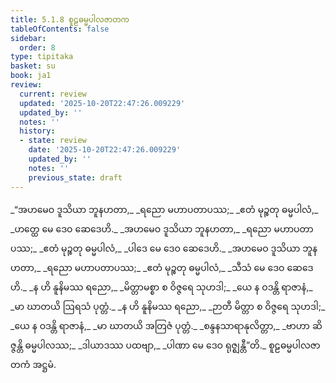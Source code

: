 ```yaml
---
title: 5.1.8 စူဠဓမ္မပါလဇာတက
tableOfContents: false
sidebar:
  order: 8
type: tipitaka
basket: su
book: ja1
review:
  current: review
  updated: '2025-10-20T22:47:26.009229'
  updated_by: ''
  notes: ''
  history:
  - state: review
    date: '2025-10-20T22:47:26.009229'
    updated_by: ''
    notes: ''
    previous_state: draft
---
```



<DynamicBreadcrumb />


<ReviewStatus review={frontmatter.review} showDetails={true} />

<HypothesisAnnotation frontmatter={frontmatter} />

<Division number="44" book="ja1" e="ch" v="22" p="125">

<Paragraph number="1196" type="verses" book="ja1">
_“အဟမေဝ ဒူသိယာ ဘူနဟတာ,_  
_ရညော မဟာပတာပဿ;_  
_ဧတံ မုဉ္စတု ဓမ္မပါလံ,_  
_ဟတ္ထေ မေ ဒေဝ ဆေဒေဟိ._  

</Paragraph>

</Division>
<Division number="45" book="ja1" e="ch" v="22" p="125">

<Paragraph number="1197" type="verses" book="ja1">
_အဟမေဝ ဒူသိယာ ဘူနဟတာ,_  
_ရညော မဟာပတာပဿ;_  
_ဧတံ မုဉ္စတု ဓမ္မပါလံ,_  
_ပါဒေ မေ ဒေဝ ဆေဒေဟိ._  

</Paragraph>

</Division>
<Division number="46" book="ja1" e="ch" v="22" p="125">

<Paragraph number="1198" type="verses" book="ja1">
_အဟမေဝ ဒူသိယာ ဘူနဟတာ,_  
_ရညော မဟာပတာပဿ;_  
_ဧတံ မုဉ္စတု ဓမ္မပါလံ,_  
_သီသံ မေ ဒေဝ ဆေဒေဟိ._  

</Paragraph>

</Division>
<Division number="47" book="ja1" e="ch" v="22" p="125">

<Paragraph number="1199" type="verses" book="ja1">
_န ဟိ နူနိမဿ ရညော,_  
_မိတ္တာမစ္စာ စ ဝိဇ္ဇရေ သုဟဒါ;_  
_ယေ န ဝဒန္တိ ရာဇာနံ,_  
_မာ ဃာတယိ ဩရသံ ပုတ္တံ._  

</Paragraph>

</Division>
<Division number="48" book="ja1" e="ch" v="22" p="125">

<Paragraph number="1200" type="verses" book="ja1">
_န ဟိ နူနိမဿ ရညော,_  
_ဉာတီ မိတ္တာ စ ဝိဇ္ဇရေ သုဟဒါ;_  
_ယေ န ဝဒန္တိ ရာဇာနံ,_  
_မာ ဃာတယိ အတြဇံ ပုတ္တံ._  

</Paragraph>

</Division>
<Division number="49" book="ja1" e="ch" v="22" p="126">

<Paragraph number="1201" type="verses" book="ja1">
_စန္ဒနသာရာနုလိတ္တာ,_  
_ဗာဟာ ဆိဇ္ဇန္တိ ဓမ္မပါလဿ;_  
_ဒါယာဒဿ ပထဗျာ,_  
_ပါဏာ မေ ဒေဝ ရုဇ္ဈန္တီ”တိ._  


</Paragraph>
</Division>

<Paragraph number="1202" type="center" book="ja1">
စူဠဓမ္မပါလဇာတကံ အဋ္ဌမံ.
</Paragraph>